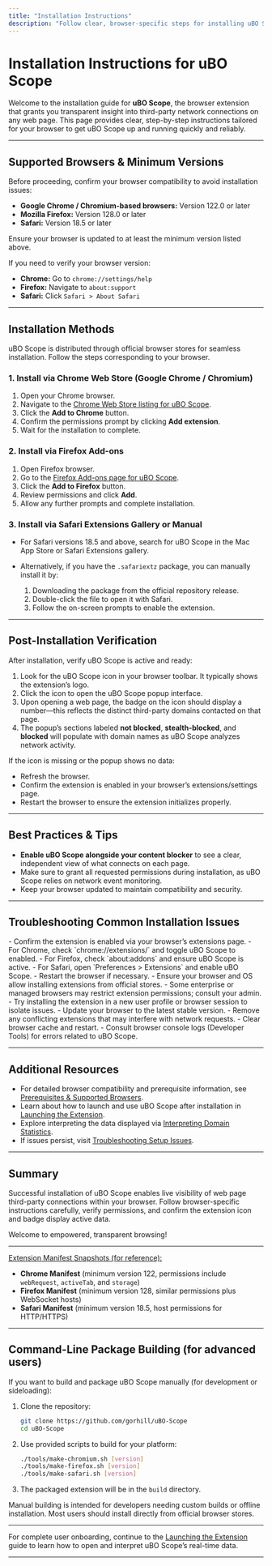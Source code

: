 ```yaml
---
title: "Installation Instructions"
description: "Follow clear, browser-specific steps for installing uBO Scope via the Chrome Web Store, Firefox Add-ons, or other available channels. Includes post-installation checks so you can confirm a successful setup."
---
```


# Installation Instructions for uBO Scope

Welcome to the installation guide for **uBO Scope**, the browser extension that grants you transparent insight into third-party network connections on any web page. This page provides clear, step-by-step instructions tailored for your browser to get uBO Scope up and running quickly and reliably.

---

## Supported Browsers & Minimum Versions

Before proceeding, confirm your browser compatibility to avoid installation issues:

- **Google Chrome / Chromium-based browsers:** Version 122.0 or later
- **Mozilla Firefox:** Version 128.0 or later
- **Safari:** Version 18.5 or later

Ensure your browser is updated to at least the minimum version listed above.

<Check>
If you need to verify your browser version:

- **Chrome:** Go to `chrome://settings/help`
- **Firefox:** Navigate to `about:support`
- **Safari:** Click `Safari > About Safari`
</Check>

---

## Installation Methods

uBO Scope is distributed through official browser stores for seamless installation. Follow the steps corresponding to your browser.

### 1. Install via Chrome Web Store (Google Chrome / Chromium)

1. Open your Chrome browser.
2. Navigate to the [Chrome Web Store listing for uBO Scope](https://chrome.google.com/webstore/detail/ublock-origin-scope).
3. Click the **Add to Chrome** button.
4. Confirm the permissions prompt by clicking **Add extension**.
5. Wait for the installation to complete.

### 2. Install via Firefox Add-ons

1. Open Firefox browser.
2. Go to the [Firefox Add-ons page for uBO Scope](https://addons.mozilla.org/firefox/addon/ublock-origin-scope/).
3. Click the **Add to Firefox** button.
4. Review permissions and click **Add**.
5. Allow any further prompts and complete installation.

### 3. Install via Safari Extensions Gallery or Manual

- For Safari versions 18.5 and above, search for uBO Scope in the Mac App Store or Safari Extensions gallery.
- Alternatively, if you have the `.safariextz` package, you can manually install it by:

  1. Downloading the package from the official repository release.
  2. Double-click the file to open it with Safari.
  3. Follow the on-screen prompts to enable the extension.

---

## Post-Installation Verification

After installation, verify uBO Scope is active and ready:

1. Look for the uBO Scope icon in your browser toolbar. It typically shows the extension’s logo.
2. Click the icon to open the uBO Scope popup interface.
3. Upon opening a web page, the badge on the icon should display a number—this reflects the distinct third-party domains contacted on that page.
4. The popup’s sections labeled **not blocked**, **stealth-blocked**, and **blocked** will populate with domain names as uBO Scope analyzes network activity.

<Check>
If the icon is missing or the popup shows no data:

- Refresh the browser.
- Confirm the extension is enabled in your browser’s extensions/settings page.
- Restart the browser to ensure the extension initializes properly.
</Check>

---

## Best Practices & Tips

- **Enable uBO Scope alongside your content blocker** to see a clear, independent view of what connects on each page.
- Make sure to grant all requested permissions during installation, as uBO Scope relies on network event monitoring.
- Keep your browser updated to maintain compatibility and security.

---

## Troubleshooting Common Installation Issues

<AccordionGroup title="Installation Troubleshooting">
<Accordion title="Extension Icon Not Visible After Installation">
- Confirm the extension is enabled via your browser’s extensions page.
- For Chrome, check `chrome://extensions/` and toggle uBO Scope to enabled.
- For Firefox, check `about:addons` and ensure uBO Scope is active.
- For Safari, open `Preferences > Extensions` and enable uBO Scope.
- Restart the browser if necessary.
</Accordion>
<Accordion title="Permissions Not Accepted or Installation Blocked">
- Ensure your browser and OS allow installing extensions from official stores.
- Some enterprise or managed browsers may restrict extension permissions; consult your admin.
- Try installing the extension in a new user profile or browser session to isolate issues.
</Accordion>
<Accordion title="Installation Fails or Crashes">
- Update your browser to the latest stable version.
- Remove any conflicting extensions that may interfere with network requests.
- Clear browser cache and restart.
- Consult browser console logs (Developer Tools) for errors related to uBO Scope.
</Accordion>
</AccordionGroup>

---

## Additional Resources

- For detailed browser compatibility and prerequisite information, see [Prerequisites & Supported Browsers](./prerequisites-and-supported-browsers).
- Learn about how to launch and use uBO Scope after installation in [Launching the Extension](./launching-extension-in-browser).
- Explore interpreting the data displayed via [Interpreting Domain Statistics](./interpreting-domain-stats).
- If issues persist, visit [Troubleshooting Setup Issues](./troubleshooting-setup).

---

## Summary

Successful installation of uBO Scope enables live visibility of web page third-party connections within your browser. Follow browser-specific instructions carefully, verify permissions, and confirm the extension icon and badge display active data.

Welcome to empowered, transparent browsing!

---

<u>Extension Manifest Snapshots (for reference):</u>

- **Chrome Manifest** (minimum version 122, permissions include `webRequest`, `activeTab`, and `storage`)
- **Firefox Manifest** (minimum version 128, similar permissions plus WebSocket hosts)
- **Safari Manifest** (minimum version 18.5, host permissions for HTTP/HTTPS)

---

## Command-Line Package Building (for advanced users)

If you want to build and package uBO Scope manually (for development or sideloading):

1. Clone the repository:

   ```bash
   git clone https://github.com/gorhill/uBO-Scope
   cd uBO-Scope
   ```

2. Use provided scripts to build for your platform:

   ```bash
   ./tools/make-chromium.sh [version]
   ./tools/make-firefox.sh [version]
   ./tools/make-safari.sh [version]
   ```

3. The packaged extension will be in the `build` directory.

<Tip>
Manual building is intended for developers needing custom builds or offline installation. Most users should install directly from official browser stores.
</Tip>

---

For complete user onboarding, continue to the [Launching the Extension](./launching-extension-in-browser) guide to learn how to open and interpret uBO Scope’s real-time data.

---